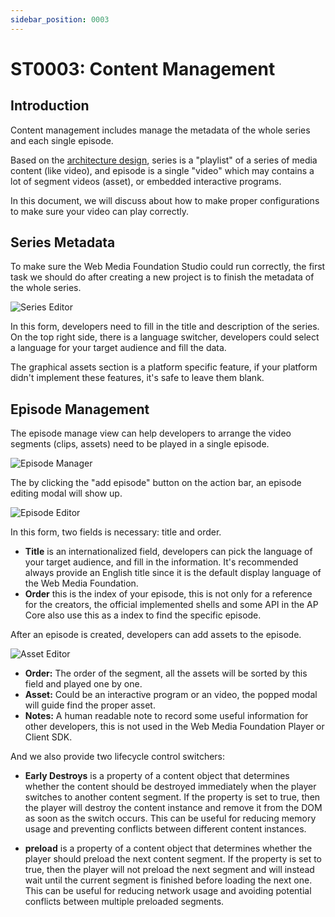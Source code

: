 ```yaml
---
sidebar_position: 0003
---
```



# ST0003: Content Management

## Introduction

Content management includes manage the metadata of the whole series and each
single episode.

Based on the [architecture design](/docs/technotes/tn9001-project-model#introduction),
series is a "playlist" of a series of media content (like video), and episode
is a single "video" which may contains a lot of segment videos (asset), or
embedded interactive programs.

In this document, we will discuss about how to make proper configurations to
make sure your video can play correctly.

## Series Metadata

To make sure the Web Media Foundation Studio could run correctly, the first task we should
do after creating a new project is to finish the metadata of the whole series.

![Series Editor](./images/series-editor.png)

In this form, developers need to fill in the title and description of the
series. On the top right side, there is a language switcher, developers could
select a language for your target audience and fill the data.

The graphical assets section is a platform specific feature, if your platform
didn't implement these features, it's safe to leave them blank.

## Episode Management

The episode manage view can help developers to arrange the video segments
(clips, assets) need to be played in a single episode.

![Episode Manager](./images/episode-manager.png)

The by clicking the "add episode" button on the action bar, an episode editing
modal will show up.

<p style={{ textAlign: 'center' }}>
  <img src={episodeEditor} alt="Episode Editor" width={400} />
</p>

In this form, two fields is necessary: title and order.

- **Title** is an internationalized field, developers can pick the language of
  your target audience, and fill in the information. It's recommended always
  provide an English title since it is the default display language of the
  Web Media Foundation.
- **Order** this is the index of your episode, this is not only for a reference
  for the creators, the official implemented shells and some API in the AP Core
  also use this as a index to find the specific episode.

After an episode is created, developers can add assets to the episode.

<p style={{ textAlign: 'center' }}>
  <img src={assetEditor} alt="Asset Editor" width={400} />
</p>

- **Order:** The order of the segment, all the assets will be sorted by this
  field and played one by one.
- **Asset:** Could be an interactive program or an video, the popped modal will
  guide find the proper asset.
- **Notes:** A human readable note to record some useful information for other
  developers, this is not used in the Web Media Foundation Player or Client SDK.

And we also provide two lifecycle control switchers:

- **Early Destroys** is a property of a content object that determines whether
  the content should be destroyed immediately when the player switches to
  another content segment. If the property is set to true, then the player will
  destroy the content instance and remove it from the DOM as soon as the switch
  occurs. This can be useful for reducing memory usage and preventing conflicts
  between different content instances.

- **preload** is a property of a content object that determines whether the
  player should preload the next content segment. If the property is set to
  true, then the player will not preload the next segment and will instead wait
  until the current segment is finished before loading the next one. This can be
  useful for reducing network usage and avoiding potential conflicts between
  multiple preloaded segments.

